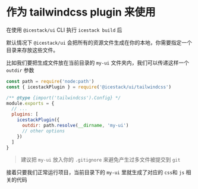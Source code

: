# 作为 tailwindcss plugin 来使用

在使用 `@icestack/ui` CLI 执行 `icestack build` 后

默认情况下 `@icestack/ui` 会把所有的资源文件生成在你的本地，你需要指定一个目录来存放这些文件。

比如我们要把生成文件放在当前目录的 `my-ui` 文件夹内，我们可以传递这样一个 `outdir` 参数

```js
const path = require('node:path')
const { icestackPlugin } = require('@icestack/ui/tailwindcss')

/** @type {import('tailwindcss').Config} */
module.exports = {
  // ...
  plugins: [
    icestackPlugin({
      outdir: path.resolve(__dirname, 'my-ui')
      // other options
    })
  ]
}
```

> 建议把 `my-ui` 放入你的 `.gitignore` 来避免产生过多文件被提交到 `git`

接着只要我们正常运行项目，当前目录下的 `my-ui` 里就生成了对应的 `css`和 `js` 相关的代码
